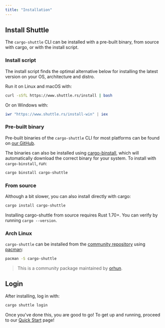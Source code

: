 ```yaml
---
title: "Installation"
---
```


## Install Shuttle

The `cargo-shuttle` CLI can be installed with a pre-built binary, from source with cargo, or with the install script.

### Install script

The install script finds the optimal alternative below for installing the latest version on your OS, architecture and distro.

Run it on Linux and macOS with:

```sh
curl -sSfL https://www.shuttle.rs/install | bash
```

Or on Windows with:

```powershell
iwr "https://www.shuttle.rs/install-win" | iex
```

### Pre-built binary

Pre-built binaries of the `cargo-shuttle` CLI for most platforms can be found on [our GitHub](https://github.com/shuttle-hq/shuttle/releases/latest).

The binaries can also be installed using [cargo-binstall](https://github.com/cargo-bins/cargo-binstall),
which will automatically download the correct binary for your system.
To install with `cargo-binstall`, run:

```sh
cargo binstall cargo-shuttle
```

### From source

Although a bit slower, you can also install directly with cargo:

```sh
cargo install cargo-shuttle
```

<Note>Installing cargo-shuttle from source requires Rust 1.70+. You can verify by running `cargo --version`.</Note>

### Arch Linux

`cargo-shuttle` can be installed from the [community repository](https://archlinux.org/packages/extra/x86_64/cargo-shuttle/) using [pacman](https://wiki.archlinux.org/title/Pacman):

```sh
pacman -S cargo-shuttle
```

> This is a community package maintained by [orhun](https://github.com/orhun).

## Login

After installing, log in with:

```sh
cargo shuttle login
```

Once you've done this, you are good to go!
To get up and running, proceed to our [Quick Start](./quick-start) page!
